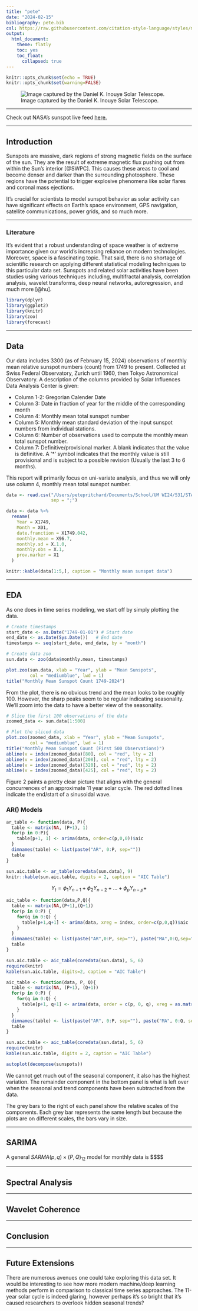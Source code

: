 ```yaml
---
title: "pete"
date: "2024-02-15"
bibliography: pete.bib
csl: https://raw.githubusercontent.com/citation-style-language/styles/master/cell-numeric.csl
output: 
  html_document:
    theme: flatly
    toc: yes
    toc_float:
      collapsed: true
---
```


```r
knitr::opts_chunk$set(echo = TRUE)
knitr::opts_chunk$set(warning=FALSE)
```

![Image captured by the Daniel K. Inouye Solar Telescope.](/Users/petepritchard/Documents/School/UM WI24/531/STATS-531-Midterm-Project/assets/sunspotpic.jpeg)

--------

Check out NASA's sunspot live feed [here.](https://soho.nascom.nasa.gov/sunspots/) 

--------

## Introduction

Sunspots are massive, dark regions of strong magnetic fields on the surface of the sun. They are the result of extreme magnetic flux pushing out from within the Sun's interior [@SWPC]. This causes these areas to cool and become denser and darker than the surrounding photosphere. These regions have the potential to trigger explosive phenomena like solar flares and coronal mass ejections.

It's crucial for scientists to model sunspot behavior as solar activity can have significant effects on Earth's space environment, GPS navigation, satellite communications, power grids, and so much more. 

--------

### Literature

It's evident that a robust understanding of space weather is of extreme importance given our world's increasing reliance on modern technologies. Moreover, space is a fascinating topic. That said, there is no shortage of scientific research on applying different statistical modeling techniques to this particular data set. Sunspots and related solar activities have been studies using various techniques including, multifractal analysis, correlation analysis, wavelet transforms, deep neural networks, autoregression, and much more [@hu].

```r
library(dplyr)
library(ggplot2)
library(knitr)
library(zoo)
library(forecast)
```

--------

## Data

Our data includes 3300 (as of February 15, 2024) observations of monthly mean relative sunspot numbers (count) from 1749 to present. Collected at Swiss Federal Observatory, Zurich until 1960, then Tokyo Astronomical Observatory. A description of the columns provided by Solar Influences Data Analysis Center is given: 

- Column 1-2: Gregorian Calender Date
- Column 3: Date in fraction of year for the middle of the corresponding month
- Column 4: Monthly mean total sunspot number
- Column 5: Monthly mean standard deviation of the input sunspot numbers from individual stations.
- Column 6: Number of observations used to compute the monthly mean total sunspot number.
- Column 7: Definitive/provisional marker. A blank indicates that the value is definitive. A '*' symbol indicates that the monthly value is still provisional and is subject to a possible revision (Usually the last 3 to 6 months).

This report will primarily focus on uni-variate analysis, and thus we will only use column 4, monthly mean total sunspot number. 

```r
data <- read.csv("/Users/petepritchard/Documents/School/UM WI24/531/STATS-531-Midterm-Project/data/SN_m_tot_V2.0.csv", 
                 sep = ";")

data <- data %>%
  rename(
    Year = X1749, 
    Month = X01,
    date.franction = X1749.042, 
    monthly.mean = X96.7,
    monthly.sd = X.1.0,
    monthly.obs = X.1,
    prov.marker = X1
  )

knitr::kable(data[1:5,], caption = "Monthly mean sunspot data")
```

--------

## EDA

As one does in time series modeling, we start off by simply plotting the data.

```r
# Create timestamps
start_date <- as.Date("1749-01-01") # Start date
end_date <- as.Date(Sys.Date())   # End date
timestamps <- seq(start_date, end_date, by = "month")

# Create data zoo
sun.data <- zoo(data$monthly.mean, timestamps)
```

```r
plot.zoo(sun.data, xlab = "Year", ylab = "Mean Sunspots",
         col = "mediumblue", lwd = 1)
title("Monthly Mean Sunspot Count 1749-2024")
```

From the plot, there is no obvious trend and the mean looks to be roughly 100. However, the sharp peaks seem to be regular indicating seasonality. We'll zoom into the data to have a better view of the seasonality. 

```r
# Slice the first 100 observations of the data
zoomed_data <- sun.data[1:500]

# Plot the sliced data
plot.zoo(zoomed_data, xlab = "Year", ylab = "Mean Sunspots",
         col = "mediumblue", lwd = 1)
title("Monthly Mean Sunspot Count (First 500 Observations)")
abline(v = index(zoomed_data)[80], col = "red", lty = 2)
abline(v = index(zoomed_data)[208], col = "red", lty = 2)
abline(v = index(zoomed_data)[320], col = "red", lty = 2)
abline(v = index(zoomed_data)[425], col = "red", lty = 2)
```

Figure 2 paints a pretty clear picture that aligns with the general concurrences of an approximate 11 year solar cycle. The red dotted lines indicate the end/start of a sinusoidal wave. 

### AR() Models
```r
ar_table <- function(data, P){
  table <- matrix(NA, (P+1), 1)
  for(p in 0:P){
    table[p+1, 1] <- arima(data, order=c(p,0,0))$aic
  }
  dimnames(table) <- list(paste("AR", 0:P, sep=""))
  table
}

sun.aic.table <- ar_table(coredata(sun.data), 9)
knitr::kable(sun.aic.table, digits = 2, caption = "AIC Table")
```

$$Y_t = \phi_1 Y_{n-1} +\phi_2 Y_{n-2} + \dots + \phi_p Y_{n-p} + $$

```r
aic_table <- function(data,P,Q){
  table <- matrix(NA,(P+1),(Q+1))
  for(p in 0:P) {
    for(q in 0:Q) {
      table[p+1,q+1] <- arima(data, xreg = index, order=c(p,0,q))$aic
    }
  }
  dimnames(table) <- list(paste("AR",0:P, sep=""), paste("MA",0:Q,sep=""))
  table
}

sun.aic.table <- aic_table(coredata(sun.data), 5, 6)
require(knitr)
kable(sun.aic.table, digits=2, caption = "AIC Table")
```

```r
aic_table <- function(data, P, Q){
  table <- matrix(NA, (P+1), (Q+1))
  for(p in 0:P) {
    for(q in 0:Q) {
      table[p+1, q+1] <- arima(data, order = c(p, 0, q), xreg = as.matrix(index(data)))[["aic"]]
    }
  }
  dimnames(table) <- list(paste("AR", 0:P, sep=""), paste("MA", 0:Q, sep=""))
  table
}

sun.aic.table <- aic_table(coredata(sun.data), 5, 6)
require(knitr)
kable(sun.aic.table, digits = 2, caption = "AIC Table")
```



```r
autoplot(decompose(sunspots))
```

We cannot get much out of the seasonal component, it also has the highest variation. The remainder component in the bottom panel is what is left over when the seasonal and trend components have been subtracted from the data.

The grey bars to the right of each panel show the relative scales of the components. Each grey bar represents the same length but because the plots are on different scales, the bars vary in size. 

--------

## SARIMA 

A general $SARMA(p,q)\times(P,Q)_{12}$ model for monthly data is
$$$$

--------

## Spectral Analysis

--------

## Wavelet Coherence

--------

## Conclusion

--------

## Future Extensions

There are numerous avenues one could take exploring this data set. It would be interesting to see how more modern machine/deep learning methods perform in comparison to classical time series approaches. The 11-year solar cycle is indeed glaring, however perhaps it's so bright that it's caused researchers to overlook hidden seasonal trends? 